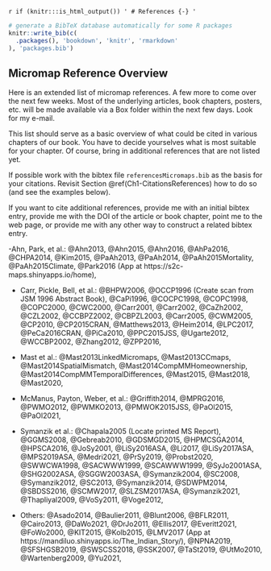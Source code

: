 \backmatter

`r if (knitr:::is_html_output()) '
# References {-}
'`

```r
# generate a BibTeX database automatically for some R packages
knitr::write_bib(c(
  .packages(), 'bookdown', 'knitr', 'rmarkdown'
), 'packages.bib')
```


## Micromap Reference Overview {#Ch99-MicromapReferenceOverview}


Here is an extended list of micromap references. A few more to come over the next few weeks.
Most of the underlying articles, book chapters, posters, etc. will be made available via a Box folder
within the next few days. Look for my e-mail.

This list should serve as a basic overview of what could be cited in various chapters of our book.
You have to decide yourselves what is most suitable for your chapter. Of course, bring in
additional references that are not listed yet. 

If possible work with the bibtex file `referencesMicromaps.bib` as the basis for your citations. 
Revisit Section \@ref(Ch1-CitationsReferences) how to do so (and see the examples below).

If you want to cite additional references, provide me with an initial bibtex entry,
provide me with the DOI of the article or book chapter, point me to the web page,
or provide me with any other way to construct a related bibtex entry.


-Ahn, Park, et al.:
@Ahn2013,
@Ahn2015,
@Ahn2016,
@AhPa2016,
@CHPA2014,
@Kim2015,
@PaAh2013,
@PaAh2014,
@PaAh2015Mortality,
@PaAh2015Climate,
@Park2016 (App at https://s2c-maps.shinyapps.io/home),


- Carr, Pickle, Bell, et al.:
@BHPW2006,
@OCCP1996 (Create scan from JSM 1996 Abstract Book),
@CaPi1996,
@COCPC1998,
@COPC1998,
@COPC2000,
@CWC2000,
@Carr2001,
@Carr2002,
@CaZh2002,
@CZL2002,
@CCBPZ2002,
@CBPZL2003,
@Carr2005,
@CWM2005,
@CP2010,
@CP2015CRAN,
@Matthews2013,
@Heim2014,
@LPC2017,
@PeCa2016CRAN,
@PiCa2010,
@PPC2015JSS,
@Ugarte2012,
@WCCBP2002,
@Zhang2012,
@ZPP2016,


- Mast et al.:
@Mast2013LinkedMicromaps,
@Mast2013CCmaps,
@Mast2014SpatialMismatch,
@Mast2014CompMMHomeownership,
@Mast2014CompMMTemporalDifferences,
@Mast2015,
@Mast2018,
@Mast2020,


- McManus, Payton, Weber, et al.:
@Griffith2014,
@MPRG2016,
@PWMO2012,
@PWMKO2013,
@PMWOK2015JSS,
@PaOl2015,
@PaOl2021,


- Symanzik et al.:
@Chapala2005 (Locate printed MS Report),
@GGMS2008,
@Gebreab2010,
@GDSMGD2015,
@HPMCSGA2014,
@HPSCA2016,
@JoSy2001,
@LiSy2016ASA,
@Li2017,
@LiSy2017ASA,
@MPS2019ASA,
@Medri2021,
@PrSy2019,
@Probst2020,
@SWWCWA1998,
@SACWWW1999,
@SCAWWW1999,
@SyJo2001ASA,
@SHG2002ASA,
@SGGW2003ASA,
@Symanzik2004,
@SC2008,
@Symanzik2012,
@SC2013,
@Symanzik2014,
@SDWPM2014,
@SBDSS2016,
@SCMW2017,
@SLZSM2017ASA,
@Symanzik2021,
@Thapliyal2009,
@VoSy2011,
@Voge2012,


- Others:
@Asado2014,
@Baulier2011,
@Blunt2006,
@BFLR2011,
@Cairo2013,
@DaWo2021,
@DrJo2011,
@Ellis2017,
@Everitt2021,
@FoWo2000,
@KIT2015,
@Kolb2015,
@LMV2017 (App at https://mandiluo.shinyapps.io/The_Indian_Story/),
@NPNA2019,
@SFSHGSB2019,
@SWSCSS2018,
@SSK2007,
@TaSt2019,
@UtMo2010,
@Wartenberg2009,
@Yu2021,





\printbibliography[segment=\therefsegment,heading=subbibliography]

